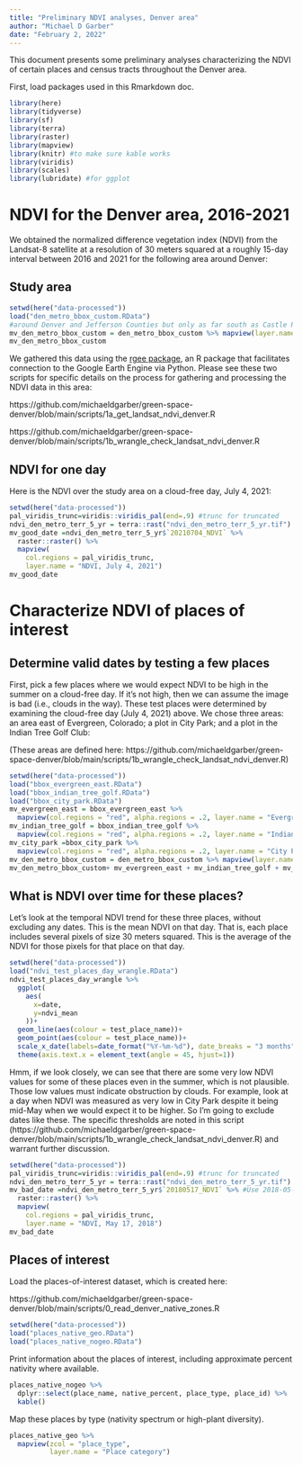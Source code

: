 ```yaml
---
title: "Preliminary NDVI analyses, Denver area"
author: "Michael D Garber"
date: "February 2, 2022"
---
```


This document presents some preliminary analyses characterizing the NDVI of certain places and census tracts throughout the Denver area.

First, load packages used in this Rmarkdown doc.
```r
library(here)
library(tidyverse)
library(sf)
library(terra)
library(raster) 
library(mapview)
library(knitr) #to make sure kable works
library(viridis)
library(scales)
library(lubridate) #for ggplot
```

# NDVI for the Denver area, 2016-2021
We obtained the normalized difference vegetation index (NDVI) from the Landsat-8 satellite at a resolution of 30 meters squared at a roughly 15-day interval between 2016 and 2021 for the following area around Denver:

## Study area
```r
setwd(here("data-processed"))
load("den_metro_bbox_custom.RData")
#around Denver and Jefferson Counties but only as far south as Castle Rock, i.e, not all of Jeff Co to limit data gathered
mv_den_metro_bbox_custom = den_metro_bbox_custom %>% mapview(layer.name = "Study area")
mv_den_metro_bbox_custom
```

We gathered this data using the [rgee package](https://cran.r-project.org/web/packages/rgee/index.html), an R package that facilitates connection to the Google Earth Engine via Python. Please see these two scripts for specific details on the process for gathering and processing the NDVI data in this area:

https://github.com/michaeldgarber/green-space-denver/blob/main/scripts/1a_get_landsat_ndvi_denver.R

https://github.com/michaeldgarber/green-space-denver/blob/main/scripts/1b_wrangle_check_landsat_ndvi_denver.R

## NDVI for one day
Here is the NDVI over the study area on a cloud-free day, July 4, 2021:
```r
setwd(here("data-processed"))
pal_viridis_trunc=viridis::viridis_pal(end=.9) #trunc for truncated
ndvi_den_metro_terr_5_yr = terra::rast("ndvi_den_metro_terr_5_yr.tif")
mv_good_date =ndvi_den_metro_terr_5_yr$`20210704_NDVI` %>% 
  raster::raster() %>%  
  mapview(
    col.regions = pal_viridis_trunc,
    layer.name = "NDVI, July 4, 2021")
mv_good_date
```


# Characterize NDVI of places of interest
## Determine valid dates by testing a few places
First, pick a few places where we would expect NDVI to be high in the summer on a cloud-free day. If it's not high, then we can assume the image is bad (i.e., clouds in the way). These test places were determined by examining the cloud-free day (July 4, 2021) above. We chose three areas: an area east of Evergreen, Colorado; a plot in City Park; and a plot in the Indian Tree Golf Club:

(These areas are defined here: https://github.com/michaeldgarber/green-space-denver/blob/main/scripts/1b_wrangle_check_landsat_ndvi_denver.R)

```r
setwd(here("data-processed"))
load("bbox_evergreen_east.RData")
load("bbox_indian_tree_golf.RData")
load("bbox_city_park.RData")
mv_evergreen_east = bbox_evergreen_east %>%
  mapview(col.regions = "red", alpha.regions = .2, layer.name = "Evergreen East")
mv_indian_tree_golf = bbox_indian_tree_golf %>%
  mapview(col.regions = "red", alpha.regions = .2, layer.name = "Indian Tree Golf")
mv_city_park =bbox_city_park %>%
  mapview(col.regions = "red", alpha.regions = .2, layer.name = "City Park plot")
mv_den_metro_bbox_custom = den_metro_bbox_custom %>% mapview(layer.name = "Study area")
mv_den_metro_bbox_custom+ mv_evergreen_east + mv_indian_tree_golf + mv_city_park
```

## What is NDVI over time for these places?
Let's look at the temporal NDVI trend for these three places, without excluding any dates. This is the mean NDVI on that day. That is, each place includes several pixels of size 30 meters squared. This is the average of the NDVI for those pixels for that place on that day.
```r
setwd(here("data-processed"))
load("ndvi_test_places_day_wrangle.RData")
ndvi_test_places_day_wrangle %>% 
  ggplot(
    aes(
      x=date, 
      y=ndvi_mean  
    ))+
  geom_line(aes(colour = test_place_name))+
  geom_point(aes(colour = test_place_name))+
  scale_x_date(labels=date_format("%Y-%m-%d"), date_breaks = "3 months")+
  theme(axis.text.x = element_text(angle = 45, hjust=1))
```

Hmm, if we look closely, we can see that there are some very low NDVI values for some of these places even in the summer, which is not plausible. Those low values must indicate obstruction by clouds. For example, look at a day when NDVI was measured as very low in City Park despite it being mid-May when we would expect it to be higher. So I'm going to exclude dates like these. The specific thresholds are noted in this script (https://github.com/michaeldgarber/green-space-denver/blob/main/scripts/1b_wrangle_check_landsat_ndvi_denver.R) and warrant further discussion.
```r
setwd(here("data-processed"))
pal_viridis_trunc=viridis::viridis_pal(end=.9) #trunc for truncated
ndvi_den_metro_terr_5_yr = terra::rast("ndvi_den_metro_terr_5_yr.tif")
mv_bad_date =ndvi_den_metro_terr_5_yr$`20180517_NDVI` %>% #Use 2018-05-17
  raster::raster() %>%  
  mapview(
    col.regions = pal_viridis_trunc,
    layer.name = "NDVI, May 17, 2018")
mv_bad_date
```



## Places of interest

Load the places-of-interest dataset, which is created here:

https://github.com/michaeldgarber/green-space-denver/blob/main/scripts/0_read_denver_native_zones.R

```r
setwd(here("data-processed"))
load("places_native_geo.RData")
load("places_native_nogeo.RData")
```

Print information about the places of interest, including approximate percent nativity where available.
```r
places_native_nogeo %>% 
  dplyr::select(place_name, native_percent, place_type, place_id) %>% 
  kable()
```

Map these places by type (nativity spectrum or high-plant diversity).
```r
places_native_geo %>% 
  mapview(zcol = "place_type",
          layer.name = "Place category")
```
